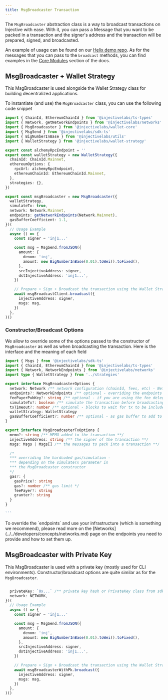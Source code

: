 ```yaml
---
title: MsgBroadcaster Transaction
---
```


The `MsgBroadcaster` abstraction class is a way to broadcast transactions on Injective with ease. With it, you can pass a Message that you want to be packed in a transaction and the signer's address and the transaction will be prepared, signed, and broadcasted.

An example of usage can be found on our [Helix demo repo](https://github.com/InjectiveLabs/injective-helix-demo). As for the messages that you can pass to the `broadcast` methods, you can find examples in the [Core Modules](../examples/README.md) section of the docs.

## MsgBroadcaster + Wallet Strategy

This MsgBroadcaster is used alongside the Wallet Strategy class for building decentralized applications.

To instantiate (and use) the `MsgBroadcaster` class, you can use the following code snippet

```ts
import { ChainId, EthereumChainId } from '@injectivelabs/ts-types'
import { Network, getNetworkEndpoints } from '@injectivelabs/networks'
import { MsgBroadcaster } from '@injectivelabs/wallet-core'
import { MsgSend } from '@injectivelabs/sdk-ts'
import { BigNumberInBase } from '@injectivelabs/utils'
import { WalletStrategy } from '@injectivelabs/wallet-strategy'

export const alchemyRpcEndpoint = ''
export const walletStrategy = new WalletStrategy({
  chainId: ChainId.Mainnet,
  ethereumOptions: {
    rpcUrl: alchemyRpcEndpoint,
    ethereumChainId: EthereumChainId.Mainnet,
  },
  strategies: {},
})

export const msgBroadcaster = new MsgBroadcaster({
  walletStrategy,
  simulateTx: true,
  network: Network.Mainnet,
  endpoints: getNetworkEndpoints(Network.Mainnet),
  gasBufferCoefficient: 1.1,
})(
  // Usage Example
  async () => {
    const signer = 'inj1...'

    const msg = MsgSend.fromJSON({
      amount: {
        denom: 'inj',
        amount: new BigNumberInBase(0.01).toWei().toFixed(),
      },
      srcInjectiveAddress: signer,
      dstInjectiveAddress: 'inj1...',
    })

    // Prepare + Sign + Broadcast the transaction using the Wallet Strategy
    await msgBroadcastClient.broadcast({
      injectiveAddress: signer,
      msgs: msg,
    })
  },
)()
```

### Constructor/Broadcast Options

We allow to override some of the options passed to the constructor of `MsgBroadcaster` as well as when broadcasting the transaction. Here is the interface and the meaning of each field

````typescript
import { Msgs } from '@injectivelabs/sdk-ts'
import { ChainId, EthereumChainId } from '@injectivelabs/ts-types'
import { Network, NetworkEndpoints } from '@injectivelabs/networks'
import type { WalletStrategy } from '../strategies'

export interface MsgBroadcasterOptions {
  network: Network /** network configuration (chainId, fees, etc) - Network.MainnetSentry for mainnet or  Network.TestnetSentry for testnet */
  endpoints?: NetworkEndpoints /** optional - overriding the endpoints taken from the `network` param **/
  feePayerPubKey?: string /** optional - if you are using the fee delegation service, you can set the fee payer so you don't do an extra query to the Web3Gateway */
  simulateTx?: boolean /** simulate the transaction before broadcasting + get gas fees needed for the transaction */
  txTimeout?: number /** optional - blocks to wait for tx to be included in a block **/
  walletStrategy: WalletStrategy
  gasBufferCoefficient?: number /** optional - as gas buffer to add to the simulated/hardcoded gas to ensure the transaction is included in a block */
}

export interface MsgBroadcasterTxOptions {
  memo?: string /** MEMO added to the transaction **/
  injectiveAddress: string /** the signer of the transaction **/
  msgs: Msgs | Msgs[] /** the messages to pack into a transaction **/

  /*
  *** overriding the hardcoded gas/simulation -
  *** depending on the simulateTx parameter in
  *** the MsgBroadcaster constructor
  */
  gas?: {
    gasPrice?: string
    gas?: number /** gas limit */
    feePayer?: string
    granter?: string
  }
}

```
````

<Callout icon="info" color="#07C1FF" iconType="regular">
To override the `endpoints` and use your infrastructure (which is something we recommend), please read more on the [Networks](../../developers/concepts/networks.md) page on the endpoints you need to provide and how to set them up.
</Callout>

## MsgBroadcaster with Private Key

This MsgBroadcaster is used with a private key (mostly used for CLI environments). Constructor/broadcast options are quite similar as for the `MsgBroadcaster`.

```ts

  privateKey: `0x...` /** private key hash or PrivateKey class from sdk-ts */,
  network: NETWORK,
})(
  // Usage Example
  async () => {
    const signer = 'inj1...'

    const msg = MsgSend.fromJSON({
      amount: {
        denom: 'inj',
        amount: new BigNumberInBase(0.01).toWei().toFixed(),
      },
      srcInjectiveAddress: signer,
      dstInjectiveAddress: 'inj1...',
    })

    // Prepare + Sign + Broadcast the transaction using the Wallet Strategy
    await msgBroadcasterWithPk.broadcast({
      injectiveAddress: signer,
      msgs: msg,
    })
  },
)()
```
